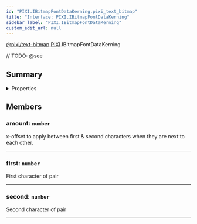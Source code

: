 ```yaml
---
id: "PIXI.IBitmapFontDataKerning.pixi_text_bitmap"
title: "Interface: PIXI.IBitmapFontDataKerning"
sidebar_label: "PIXI.IBitmapFontDataKerning"
custom_edit_url: null
---
```


[@pixi/text-bitmap](../modules/pixi_text_bitmap).[PIXI](../namespaces/PIXI).IBitmapFontDataKerning






// TODO: @see

        

## Summary

<details><summary>Properties</summary>
<p>

| Name   | Type                | Description                                                                           |
| ------ | ------------------- | ------------------------------------------------------------------------------------- |
| amount | <code>number</code> | x-offset to apply between first & second characters when they are next to each other. |
| first  | <code>number</code> | First character of pair                                                               |
| second | <code>number</code> | Second character of pair                                                              |

</p>
</details>
    




## Members
<article>

### amount: <span><code>number</code></span>
x-offset to apply between first & second characters when they are next to each other.

</article>


---------------------------------------

<article>

### first: <span><code>number</code></span>
First character of pair

</article>


---------------------------------------

<article>

### second: <span><code>number</code></span>
Second character of pair

</article>


---------------------------------------



  